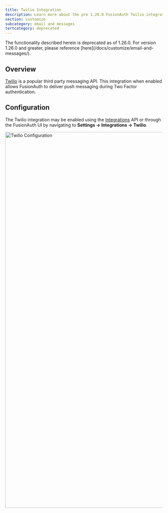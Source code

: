```yaml
---
title: Twilio Integration
description: Learn more about the pre 1.26.0 FusionAuth Twilio integration.
section: customize
subcategory: email and messages
tertcategory: deprecated
---
```


<Aside type="caution">
The functionality described herein is deprecated as of 1.26.0. For version 1.26.0 and greater, please reference [here](/docs/customize/email-and-messages/).
</Aside>

## Overview

[Twilio](https://www.twilio.com/) is a popular third party messaging API. This integration when enabled allows FusionAuth
to deliver push messaging during Two Factor authentication.

## Configuration

The Twilio integration may be enabled using the [Integrations](/docs/apis/integrations) API or through the FusionAuth UI by navigating
to <strong>Settings -> Integrations -> Twilio</strong>.

<img src="/img/docs/customize/email-and-messages/deprecated/integration-twilio.png" alt="Twilio Configuration" width="1200" role="shadowed" />
